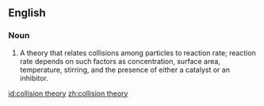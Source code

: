 ==English==
===Noun===
{{en-noun|sg=[[collision]] [[theory]]|-}}
# A theory that relates collisions among particles to reaction rate; reaction rate depends on such factors as concentration, surface area, temperature, stirring, and the presence of either a catalyst or an inhibitor.

[[id:collision theory]]
[[zh:collision theory]]